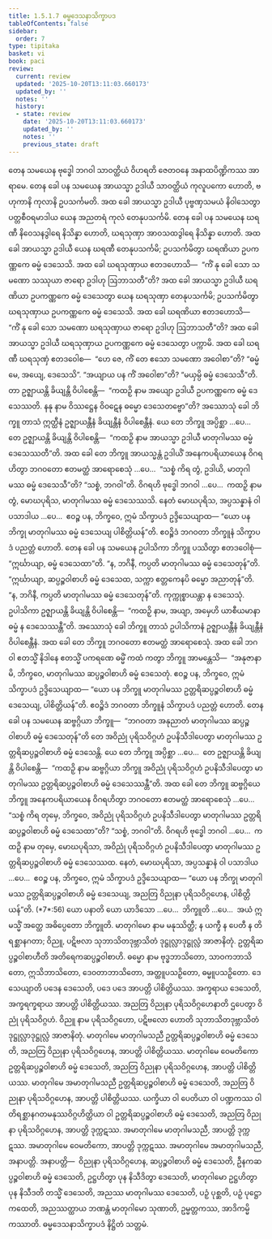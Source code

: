 ```yaml
---
title: 1.5.1.7 ဓမ္မဒေသနာသိက္ခာပဒ
tableOfContents: false
sidebar:
  order: 7
type: tipitaka
basket: vi
book: paci
review:
  current: review
  updated: '2025-10-20T13:11:03.660173'
  updated_by: ''
  notes: ''
  history:
  - state: review
    date: '2025-10-20T13:11:03.660173'
    updated_by: ''
    notes: ''
    previous_state: draft
---
```



<DynamicBreadcrumb />


<ReviewStatus review={frontmatter.review} showDetails={true} />

<HypothesisAnnotation frontmatter={frontmatter} />

<Division number="60" book="paci" e="ch" v="2" p="32">

<Paragraph number="197" book="paci">
တေန သမယေန ဗုဒ္ဓေါ ဘဂဝါ သာဝတ္ထိယံ ဝိဟရတိ ဇေတဝနေ အနာထပိဏ္ဍိကဿ အာရာမေ. တေန ခေါ ပန သမယေန အာယသ္မာ ဥဒါယီ သာဝတ္ထိယံ ကုလူပကော ဟောတိ, ဗဟုကာနိ ကုလာနိ ဥပသင်္ကမတိ. အထ ခေါ အာယသ္မာ ဥဒါယီ ပုဗ္ဗဏှသမယံ နိဝါသေတွာ ပတ္တစီဝရမာဒါယ ယေန အညတရံ ကုလံ တေနုပသင်္ကမိ. တေန ခေါ ပန သမယေန ဃရဏီ နိဝေသနဒွါရေ နိသိန္နာ ဟောတိ, ဃရသုဏှာ အာဝသထဒွါရေ နိသိန္နာ ဟောတိ. အထ ခေါ အာယသ္မာ ဥဒါယီ ယေန ဃရဏီ တေနုပသင်္ကမိ; ဥပသင်္ကမိတွာ ဃရဏိယာ ဥပကဏ္ဏကေ ဓမ္မံ ဒေသေသိ. အထ ခေါ ဃရသုဏှာယ ဧတဒဟောသိ—  “ကိံ နု ခေါ သော သမဏော သဿုယာ ဇာရော ဥဒါဟု ဩဘာသတီ”တိ?
</Paragraph>

<Paragraph number="198" book="paci">
အထ ခေါ အာယသ္မာ ဥဒါယီ ဃရဏိယာ ဥပကဏ္ဏကေ ဓမ္မံ ဒေသေတွာ ယေန ဃရသုဏှာ တေနုပသင်္ကမိ; ဥပသင်္ကမိတွာ ဃရသုဏှာယ ဥပကဏ္ဏကေ ဓမ္မံ ဒေသေသိ. အထ ခေါ ဃရဏိယာ ဧတဒဟောသိ—  “ကိံ နု ခေါ သော သမဏော ဃရသုဏှာယ ဇာရော ဥဒါဟု ဩဘာသတီ”တိ? အထ ခေါ အာယသ္မာ ဥဒါယီ ဃရသုဏှာယ ဥပကဏ္ဏကေ ဓမ္မံ ဒေသေတွာ ပက္ကာမိ. အထ ခေါ ဃရဏီ ဃရသုဏှံ ဧတဒဝေါစ—  “ဟေ ဇေ, ကိံ တေ ဧသော သမဏော အဝေါစာ”တိ? “ဓမ္မံ မေ, အယျေ, ဒေသေသိ”. “အယျာယ ပန ကိံ အဝေါစာ”တိ? “မယှမ္ပိ ဓမ္မံ ဒေသေသီ”တိ. တာ ဥဇ္ဈာယန္တိ ခိယျန္တိ ဝိပါစေန္တိ—  “ကထဉှိ နာမ အယျော ဥဒါယီ ဥပကဏ္ဏကေ ဓမ္မံ ဒေသေဿတိ. နနု နာမ ဝိဿဋ္ဌေန ဝိဝဋေန ဓမ္မော ဒေသေတဗ္ဗော”တိ?
</Paragraph>

<Paragraph number="199" book="paci">
အဿောသုံ ခေါ ဘိက္ခူ တာသံ ဣတ္ထီနံ ဥဇ္ဈာယန္တီနံ ခိယျန္တီနံ ဝိပါစေန္တီနံ. ယေ တေ ဘိက္ခူ အပ္ပိစ္ဆာ …ပေ…  တေ ဥဇ္ဈာယန္တိ ခိယျန္တိ ဝိပါစေန္တိ—  “ကထဉှိ နာမ အာယသ္မာ ဥဒါယီ မာတုဂါမဿ ဓမ္မံ ဒေသေဿတီ”တိ.
</Paragraph>

<Paragraph number="200" book="paci">
အထ ခေါ တေ ဘိက္ခူ အာယသ္မန္တံ ဥဒါယိံ အနေကပရိယာယေန ဝိဂရဟိတွာ ဘဂဝတော ဧတမတ္ထံ အာရောစေသုံ …ပေ…  “သစ္စံ ကိရ တွံ, ဥဒါယိ, မာတုဂါမဿ ဓမ္မံ ဒေသေသီ”တိ? “သစ္စံ, ဘဂဝါ”တိ. ဝိဂရဟိ ဗုဒ္ဓေါ ဘဂဝါ …ပေ…  ကထဉှိ နာမ တွံ, မောဃပုရိသ, မာတုဂါမဿ ဓမ္မံ ဒေသေဿသိ. နေတံ မောဃပုရိသ, အပ္ပသန္နာနံ ဝါ ပသာဒါယ …ပေ…  ဧဝဉ္စ ပန, ဘိက္ခဝေ, ဣမံ သိက္ခာပဒံ ဥဒ္ဒိသေယျာထ—
</Paragraph>

<Paragraph number="201" book="paci">
<Emphasis>“ယော ပန ဘိက္ခု မာတုဂါမဿ ဓမ္မံ ဒေသေယျ ပါစိတ္တိယန်”</Emphasis>တိ.
</Paragraph>

<Paragraph number="202" book="paci">
ဧဝဉ္စိဒံ ဘဂဝတာ ဘိက္ခူနံ သိက္ခာပဒံ ပညတ္တံ ဟောတိ.
</Paragraph>

</Division>
<Division number="61" book="paci" e="ch" v="2" p="33">

<Paragraph number="203" book="paci">
တေန ခေါ ပန သမယေန ဥပါသိကာ ဘိက္ခူ ပဿိတွာ ဧတဒဝေါစုံ—  “ဣင်္ဃာယျာ, ဓမ္မံ ဒေသေထာ”တိ. “န, ဘဂိနီ, ကပ္ပတိ မာတုဂါမဿ ဓမ္မံ ဒေသေတုန်”တိ. “ဣင်္ဃာယျာ, ဆပ္ပဉ္စဝါစာဟိ ဓမ္မံ ဒေသေထ, သက္ကာ ဧတ္တကေနပိ ဓမ္မော အညာတုန်”တိ. “န, ဘဂိနီ, ကပ္ပတိ မာတုဂါမဿ ဓမ္မံ ဒေသေတုန်”တိ. ကုက္ကုစ္စာယန္တာ န ဒေသေသုံ. ဥပါသိကာ ဥဇ္ဈာယန္တိ ခိယျန္တိ ဝိပါစေန္တိ—  “ကထဉှိ နာမ, အယျာ, အမှေဟိ ယာစီယမာနာ ဓမ္မံ န ဒေသေဿန္တီ”တိ.
</Paragraph>

<Paragraph number="204" book="paci">
အဿောသုံ ခေါ ဘိက္ခူ တာသံ ဥပါသိကာနံ ဥဇ္ဈာယန္တီနံ ခိယျန္တီနံ ဝိပါစေန္တီနံ. အထ ခေါ တေ ဘိက္ခူ ဘဂဝတော ဧတမတ္ထံ အာရောစေသုံ. အထ ခေါ ဘဂဝါ ဧတသ္မိံ နိဒါနေ ဧတသ္မိံ ပကရဏေ ဓမ္မိံ ကထံ ကတွာ ဘိက္ခူ အာမန္တေသိ—  “အနုဇာနာမိ, ဘိက္ခဝေ, မာတုဂါမဿ ဆပ္ပဉ္စဝါစာဟိ ဓမ္မံ ဒေသေတုံ. ဧဝဉ္စ ပန, ဘိက္ခဝေ, ဣမံ သိက္ခာပဒံ ဥဒ္ဒိသေယျာထ—
</Paragraph>

<Paragraph number="205" book="paci">
<Emphasis>“ယော ပန ဘိက္ခူ မာတုဂါမဿ ဥတ္တရိဆပ္ပဉ္စဝါစာဟိ ဓမ္မံ ဒေသေယျ, ပါစိတ္တိယန်”</Emphasis>တိ.
</Paragraph>

<Paragraph number="206" book="paci">
ဧဝဉ္စိဒံ ဘဂဝတာ ဘိက္ခူနံ သိက္ခာပဒံ ပညတ္တံ ဟောတိ.
</Paragraph>

</Division>
<Division number="62" book="paci" e="ch" v="2" p="33">

<Paragraph number="207" book="paci">
တေန ခေါ ပန သမယေန ဆဗ္ဗဂ္ဂိယာ ဘိက္ခူ—  “ဘဂဝတာ အနုညာတံ မာတုဂါမဿ ဆပ္ပဉ္စဝါစာဟိ ဓမ္မံ ဒေသေတုန်”တိ တေ အဝိညုံ ပုရိသဝိဂ္ဂဟံ ဥပနိသီဒါပေတွာ မာတုဂါမဿ ဥတ္တရိဆပ္ပဉ္စဝါစာဟိ ဓမ္မံ ဒေသေန္တိ. ယေ တေ ဘိက္ခူ အပ္ပိစ္ဆာ …ပေ…  တေ ဥဇ္ဈာယန္တိ ခိယျန္တိ ဝိပါစေန္တိ—  “ကထဉှိ နာမ ဆဗ္ဗဂ္ဂိယာ ဘိက္ခူ အဝိညုံ ပုရိသဝိဂ္ဂဟံ ဥပနိသီဒါပေတွာ မာတုဂါမဿ ဥတ္တရိဆပ္ပဉ္စဝါစာဟိ ဓမ္မံ ဒေသေဿန္တီ”တိ.
</Paragraph>

<Paragraph number="208" book="paci">
အထ ခေါ တေ ဘိက္ခူ ဆဗ္ဗဂ္ဂိယေ ဘိက္ခူ အနေကပရိယာယေန ဝိဂရဟိတွာ ဘဂဝတော ဧတမတ္ထံ အာရောစေသုံ …ပေ…  “သစ္စံ ကိရ တုမှေ, ဘိက္ခဝေ, အဝိညုံ ပုရိသဝိဂ္ဂဟံ ဥပနိသီဒါပေတွာ မာတုဂါမဿ ဥတ္တရိဆပ္ပဉ္စဝါစာဟိ ဓမ္မံ ဒေသေထာ”တိ? “သစ္စံ, ဘဂဝါ”တိ. ဝိဂရဟိ ဗုဒ္ဓေါ ဘဂဝါ …ပေ…  ကထဉှိ နာမ တုမှေ, မောဃပုရိသာ, အဝိညုံ ပုရိသဝိဂ္ဂဟံ ဥပနိသီဒါပေတွာ မာတုဂါမဿ ဥတ္တရိဆပ္ပဉ္စဝါစာဟိ ဓမ္မံ ဒေသေဿထ. နေတံ, မောဃပုရိသာ, အပ္ပသန္နာနံ ဝါ ပသာဒါယ …ပေ…  ဧဝဉ္စ ပန, ဘိက္ခဝေ, ဣမံ သိက္ခာပဒံ ဥဒ္ဒိသေယျာထ—
</Paragraph>

</Division>
<Division number="63" book="paci" e="ch" v="2" p="34">

<Paragraph number="209" book="paci">
<Emphasis>“ယော ပန ဘိက္ခု မာတုဂါမဿ ဥတ္တရိဆပ္ပဉ္စဝါစာဟိ ဓမ္မံ ဒေသေယျ, အညတြ ဝိညုနာ ပုရိသဝိဂ္ဂဟေန, ပါစိတ္တိယန်”</Emphasis>တိ. (*7*:<Emphasis>56</Emphasis>)
</Paragraph>

</Division>
<Division number="64" book="paci" e="ch" v="2" p="34">

<Paragraph number="210" book="paci">
<Emphasis>ယော ပနာ</Emphasis>တိ ယော ယာဒိသော …ပေ…  <Emphasis>ဘိက္ခူ</Emphasis>တိ …ပေ…  အယံ ဣမသ္မိံ အတ္ထေ အဓိပ္ပေတော ဘိက္ခူတိ.
</Paragraph>

<Paragraph number="211" book="paci">
<Emphasis>မာတုဂါမော</Emphasis> နာမ မနုဿိတ္ထီ; န ယက္ခီ န ပေတီ န တိရစ္ဆာနဂတာ; ဝိညူ, ပဋိဗလာ သုဘာသိတဒုဗ္ဘာသိတံ ဒုဋ္ဌုလ္လာဒုဋ္ဌုလ္လံ အာဇာနိတုံ.
</Paragraph>

<Paragraph number="212" book="paci">
<Emphasis>ဥတ္တရိဆပ္ပဉ္စဝါစာဟီ</Emphasis>တိ အတိရေကဆပ္ပဉ္စဝါစာဟိ.
</Paragraph>

<Paragraph number="213" book="paci">
<Emphasis>ဓမ္မော</Emphasis> နာမ ဗုဒ္ဓဘာသိတော, သာဝကဘာသိတော, ဣသိဘာသိတော, ဒေဝတာဘာသိတော, အတ္ထူပသဉှိတော, ဓမ္မူပသဉှိတော.
</Paragraph>

<Paragraph number="214" book="paci">
<Emphasis>ဒေသေယျာ</Emphasis>တိ ပဒေန ဒေသေတိ, ပဒေ ပဒေ အာပတ္တိ ပါစိတ္တိယဿ. အက္ခရာယ ဒေသေတိ, အက္ခရက္ခရာယ အာပတ္တိ ပါစိတ္တိယဿ.
</Paragraph>

<Paragraph number="215" book="paci">
<Emphasis>အညတြ ဝိညုနာ ပုရိသဝိဂ္ဂဟေနာ</Emphasis>တိ ဌပေတွာ ဝိညုံ ပုရိသဝိဂ္ဂဟံ. ဝိညူ နာမ ပုရိသဝိဂ္ဂဟော, ပဋိဗလော ဟောတိ သုဘာသိတဒုဗ္ဘာသိတံ ဒုဋ္ဌုလ္လာဒုဋ္ဌုလ္လံ အာဇာနိတုံ.
</Paragraph>

</Division>
<Division number="65" book="paci" e="ch" v="2" p="34">

<Paragraph number="216" book="paci">
မာတုဂါမေ မာတုဂါမသညီ ဥတ္တရိဆပ္ပဉ္စဝါစာဟိ ဓမ္မံ ဒေသေတိ, အညတြ ဝိညုနာ ပုရိသဝိဂ္ဂဟေန, အာပတ္တိ ပါစိတ္တိယဿ. မာတုဂါမေ ဝေမတိကော ဥတ္တရိဆပ္ပဉ္စဝါစာဟိ ဓမ္မံ ဒေသေတိ, အညတြ ဝိညုနာ ပုရိသဝိဂ္ဂဟေန, အာပတ္တိ ပါစိတ္တိယဿ. မာတုဂါမေ အမာတုဂါမသညီ ဥတ္တရိဆပ္ပဉ္စဝါစာဟိ ဓမ္မံ ဒေသေတိ, အညတြ ဝိညုနာ ပုရိသဝိဂ္ဂဟေန, အာပတ္တိ ပါစိတ္တိယဿ.
</Paragraph>

<Paragraph number="217" book="paci">
ယက္ခိယာ ဝါ ပေတိယာ ဝါ ပဏ္ဍကဿ ဝါ တိရစ္ဆာနဂတမနုဿဝိဂ္ဂဟိတ္ထိယာ ဝါ ဥတ္တရိဆပ္ပဉ္စဝါစာဟိ ဓမ္မံ ဒေသေတိ, အညတြ ဝိညုနာ ပုရိသဝိဂ္ဂဟေန, အာပတ္တိ ဒုက္ကဋဿ. အမာတုဂါမေ မာတုဂါမသညီ, အာပတ္တိ ဒုက္ကဋဿ. အမာတုဂါမေ ဝေမတိကော, အာပတ္တိ ဒုက္ကဋဿ. အမာတုဂါမေ အမာတုဂါမသညီ, အနာပတ္တိ.
</Paragraph>

</Division>
<Division number="66" book="paci" e="ch" v="2" p="35">

<Paragraph number="218" book="paci">
အနာပတ္တိ—  ဝိညုနာ ပုရိသဝိဂ္ဂဟေန, ဆပ္ပဉ္စဝါစာဟိ ဓမ္မံ ဒေသေတိ, ဦနကဆပ္ပဉ္စဝါစာဟိ ဓမ္မံ ဒေသေတိ, ဥဋ္ဌဟိတွာ ပုန နိသီဒိတွာ ဒေသေတိ, မာတုဂါမော ဥဋ္ဌဟိတွာ ပုန နိသီဒတိ တသ္မိံ ဒေသေတိ, အညဿ မာတုဂါမဿ ဒေသေတိ, ပဉှံ ပုစ္ဆတိ, ပဉှံ ပုဋ္ဌော ကထေတိ, အညဿတ္ထာယ ဘဏန္တံ မာတုဂါမော သုဏာတိ, ဥမ္မတ္တကဿ, အာဒိကမ္မိကဿာတိ.

</Paragraph>
</Division>

<Paragraph number="219" type="center" book="paci">
ဓမ္မဒေသနာသိက္ခာပဒံ နိဋ္ဌိတံ သတ္တမံ.
</Paragraph>